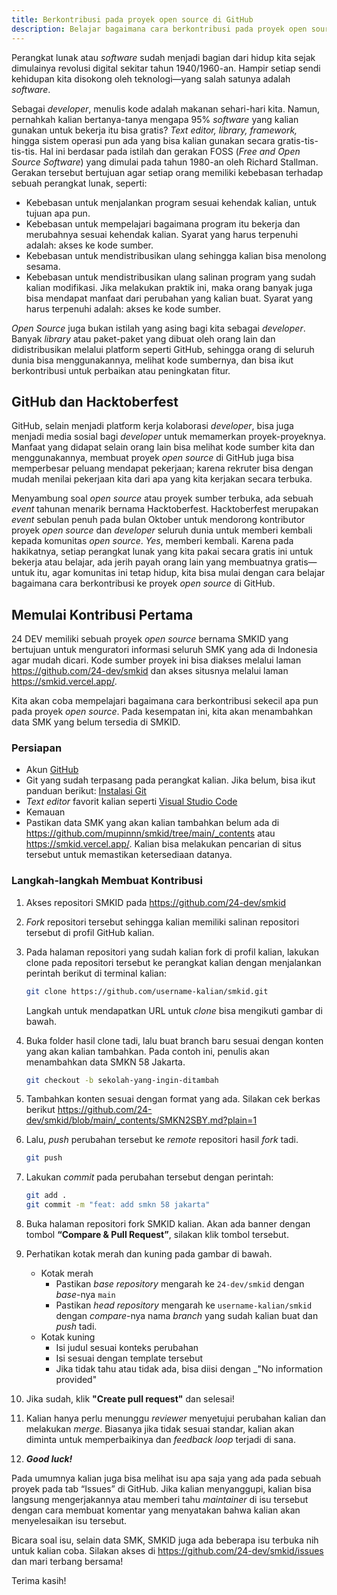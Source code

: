 ```yaml
---
title: Berkontribusi pada proyek open source di GitHub
description: Belajar bagaimana cara berkontribusi pada proyek open source di GitHub
---
```



Perangkat lunak atau _software_ sudah menjadi bagian dari hidup kita sejak dimulainya revolusi digital
sekitar tahun 1940/1960-an. Hampir setiap sendi kehidupan kita disokong oleh teknologi—yang salah
satunya adalah _software_.

Sebagai _developer_, menulis kode adalah makanan sehari-hari kita. Namun, pernahkah kalian bertanya-tanya
mengapa 95% _software_ yang kalian gunakan untuk bekerja itu bisa gratis? _Text editor, library, framework,_
hingga sistem operasi pun ada yang bisa kalian gunakan secara gratis-tis-tis-tis. Hal ini berdasar pada
istilah dan gerakan FOSS (_Free and Open Source Software_) yang dimulai pada tahun 1980-an oleh Richard Stallman.
Gerakan tersebut bertujuan agar setiap orang memiliki kebebasan terhadap sebuah perangkat lunak, seperti:

- Kebebasan untuk menjalankan program sesuai kehendak kalian, untuk tujuan apa pun.
- Kebebasan untuk mempelajari bagaimana program itu bekerja dan merubahnya sesuai kehendak kalian.
  Syarat yang harus terpenuhi adalah: akses ke kode sumber.
- Kebebasan untuk mendistribusikan ulang sehingga kalian bisa menolong sesama.
- Kebebasan untuk mendistribusikan ulang salinan program yang sudah kalian modifikasi.
  Jika melakukan praktik ini, maka orang banyak juga bisa mendapat manfaat dari perubahan yang kalian buat.
  Syarat yang harus terpenuhi adalah: akses ke kode sumber.

_Open Source_ juga bukan istilah yang asing bagi kita sebagai _developer_. Banyak _library_ atau paket-paket
yang dibuat oleh orang lain dan didistribusikan melalui platform seperti GitHub, sehingga orang di seluruh
dunia bisa menggunakannya, melihat kode sumbernya, dan bisa ikut berkontribusi untuk perbaikan atau peningkatan fitur.

## GitHub dan Hacktoberfest

GitHub, selain menjadi platform kerja kolaborasi _developer_, bisa juga menjadi media sosial bagi _developer_
untuk memamerkan proyek-proyeknya. Manfaat yang didapat selain orang lain bisa melihat kode sumber kita dan
menggunakannya, membuat proyek _open source_ di GitHub juga bisa memperbesar peluang mendapat pekerjaan; karena
rekruter bisa dengan mudah menilai pekerjaan kita dari apa yang kita kerjakan secara terbuka.

Menyambung soal _open source_ atau proyek sumber terbuka, ada sebuah _event_ tahunan menarik bernama Hacktoberfest.
Hacktoberfest merupakan _event_ sebulan penuh pada bulan Oktober untuk mendorong kontributor proyek _open source_
dan _developer_ seluruh dunia untuk memberi kembali kepada komunitas _open source_. _Yes_, memberi kembali.
Karena pada hakikatnya, setiap perangkat lunak yang kita pakai secara gratis ini untuk bekerja atau belajar,
ada jerih payah orang lain yang membuatnya gratis—untuk itu, agar komunitas ini tetap hidup, kita bisa mulai
dengan cara belajar bagaimana cara berkontribusi ke proyek _open source_ di GitHub.

## Memulai Kontribusi Pertama

24 DEV memiliki sebuah proyek _open source_ bernama SMKID yang bertujuan untuk menguratori informasi seluruh
SMK yang ada di Indonesia agar mudah dicari. Kode sumber proyek ini bisa diakses melalui laman https://github.com/24-dev/smkid
dan akses situsnya melalui laman https://smkid.vercel.app/.

Kita akan coba mempelajari bagaimana cara berkontribusi sekecil apa pun pada proyek _open source_.
Pada kesempatan ini, kita akan menambahkan data SMK yang belum tersedia di SMKID.

### Persiapan

- Akun [GitHub](https://github.com/)
- Git yang sudah terpasang pada perangkat kalian. Jika belum, bisa ikut panduan berikut: [Instalasi Git](/pusat-belajar/tutorials/git/instalasi-git/)
- _Text editor_ favorit kalian seperti [Visual Studio Code](https://code.visualstudio.com/download)
- Kemauan
- Pastikan data SMK yang akan kalian tambahkan belum ada di https://github.com/mupinnn/smkid/tree/main/_contents atau
  https://smkid.vercel.app/. Kalian bisa melakukan pencarian di situs tersebut untuk memastikan ketersediaan datanya.

### Langkah-langkah Membuat Kontribusi

<Steps>

1. Akses repositori SMKID pada https://github.com/24-dev/smkid
2. _Fork_ repositori tersebut sehingga kalian memiliki salinan repositori tersebut di profil GitHub kalian.
   [](image)

3. Pada halaman repositori yang sudah kalian fork di profil kalian, lakukan clone pada repositori tersebut
   ke perangkat kalian dengan menjalankan perintah berikut di terminal kalian:

   ```sh
   git clone https://github.com/username-kalian/smkid.git
   ```

   [](image)

   Langkah untuk mendapatkan URL untuk _clone_ bisa mengikuti gambar di bawah.

   [](image)
   [](image)

4. Buka folder hasil clone tadi, lalu buat branch baru sesuai dengan konten yang akan kalian tambahkan.
   Pada contoh ini, penulis akan menambahkan data SMKN 58 Jakarta.

   ```sh
   git checkout -b sekolah-yang-ingin-ditambah
   ```

   [](image)

5. Tambahkan konten sesuai dengan format yang ada. Silakan cek berkas berikut https://github.com/24-dev/smkid/blob/main/_contents/SMKN2SBY.md?plain=1

   [](image)

6. Lalu, _push_ perubahan tersebut ke _remote_ repositori hasil _fork_ tadi.

   ```sh
   git push
   ```

7. Lakukan _commit_ pada perubahan tersebut dengan perintah:

   ```sh
   git add .
   git commit -m "feat: add smkn 58 jakarta"
   ```

8. Buka halaman repositori fork SMKID kalian. Akan ada banner dengan tombol **“Compare & Pull Request”**, silakan klik tombol tersebut.
   [](image)

9. Perhatikan kotak merah dan kuning pada gambar di bawah.

   - Kotak merah
     - Pastikan _base repository_ mengarah ke `24-dev/smkid` dengan _base_-nya `main`
     - Pastikan _head repository_ mengarah ke `username-kalian/smkid` dengan _compare_-nya nama
       _branch_ yang sudah kalian buat dan _push_ tadi.
   - Kotak kuning
     - Isi judul sesuai konteks perubahan
     - Isi sesuai dengan template tersebut
     - Jika tidak tahu atau tidak ada, bisa diisi dengan \_"No information provided"

   [](image)

10. Jika sudah, klik **"Create pull request"** dan selesai!
11. Kalian hanya perlu menunggu _reviewer_ menyetujui perubahan kalian dan melakukan _merge_.
    Biasanya jika tidak sesuai standar, kalian akan diminta untuk memperbaikinya dan _feedback loop_ terjadi di sana.
12. **_Good luck!_**

</Steps>

Pada umumnya kalian juga bisa melihat isu apa saja yang ada pada sebuah proyek pada tab
“Issues” di GitHub. Jika kalian menyanggupi, kalian bisa langsung mengerjakannya atau
memberi tahu _maintainer_ di isu tersebut dengan cara membuat komentar yang menyatakan
bahwa kalian akan menyelesaikan isu tersebut.

Bicara soal isu, selain data SMK, SMKID juga ada beberapa isu terbuka nih untuk kalian coba.
Silakan akses di https://github.com/24-dev/smkid/issues dan mari terbang bersama!

Terima kasih!
